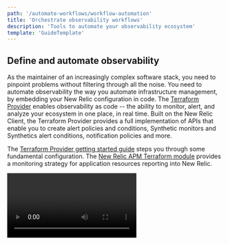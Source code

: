 ```yaml
---
path: '/automate-workflows/workflow-automation'
title: 'Orchestrate observability workflows'
description: 'Tools to automate your observability ecosystem'
template: 'GuideTemplate'
---
```


## Define and automate observability

As the maintainer of an increasingly complex software stack, you need to
pinpoint problems without filtering through all the noise. You need to automate
observability the way you automate infrastructure management, by embedding your
New Relic configuration in code. The [Terraform
Provider](https://www.terraform.io/docs/providers/newrelic/index.html) enables
observability as code -- the ability to monitor, alert, and analyze your
ecosystem in one place, in real time. Built on the New Relic Client, the
Terraform Provider provides a full implementation of APIs that enable you to
create alert policies and conditions, Synthetic monitors and Synthetics alert
conditions, notification policies and more.

The [Terraform Provider getting started
guide](https://www.terraform.io/docs/providers/newrelic/guides/getting_started.html)
steps you through some fundamental configuration. The [New Relic APM Terraform
module](https://registry.terraform.io/modules/newrelic/apm/newrelic/0.0.4)
provides a monitoring strategy for application resources reporting into New
Relic.

<Video type='youtube' id='UwJ-7BLylJo' />

## Build event-based workflows

When you’re constantly releasing features, you need to easily track changes in
your environment and monitor your systems. The [New Relic
CLI](https://github.com/newrelic/newrelic-cli) enables the integration of New
Relic into your existing workflows, from fetching data from your laptop while
troubleshooting an issue, to adding New Relic into your CI/CD pipeline. The CLI
is a supported library that consolidates New Relic tools, enabling you to
perform these tasks (and more):

* Search for entities across all your New Relic accounts
* Manage tags across all of your entities
* Record APM application deployments within New Relic

See the [New Relic CLI getting started
guide](https://github.com/newrelic/newrelic-cli/blob/master/docs/GETTING_STARTED.md)
for steps to get set up, tag an application, tag all applications, or create a
deployment marker.

<Video type='youtube' id='g00AeKlECZA'/>

## Harness multiple APIs with a single client

The [New Relic Client](https://github.com/newrelic/newrelic-client-go) provides
the building blocks for many tools in the toolkit, enabling quick access to a
handful of New Relic APIs. The Client means you don’t have to toil over things
like serialization and authentication. Use it to record your application
deployments without having to learn how the API works. Or to automate changing
tags within New Relic when service ownership changes. And you can
programmatically manage your assets via APIs and auto-instrumentation within
your own custom applications.

The client provides full support for these New Relic API endpoints:

* [NerdGraph API](https://docs.newrelic.com/docs/apis/nerdgraph/get-started/introduction-new-relic-nerdgraph), New Relic’s GraphQL API
* [REST v2 API](https://docs.newrelic.com/docs/apis/rest-api-v2/getting-started/introduction-new-relic-rest-api-v2)
* [Infrastructure API](https://docs.newrelic.com/docs/infrastructure/new-relic-infrastructure/infrastructure-alert-conditions/rest-api-calls-new-relic-infrastructure-alerts)
* [Synthetics API](https://docs.newrelic.com/docs/apis/synthetics-rest-api/monitor-examples/manage-synthetics-monitors-rest-api)

## Provision New Relic resources with AWS CloudFormation

If you’re a developer using AWS CloudFormation, the [New Relic CloudFormation
integration](https://github.com/newrelic/cloudformation-partner-integration)
enables you to provision a subset of New Relic resources. You can build on the
New Relic Client, and configure basic NRQL alerts.

For more information, see our [AWS CloudFormation
integration](https://docs.newrelic.com/docs/integrations/amazon-integrations/aws-integrations-list/aws-cloudformation-integration)
documentation.

## For more help

* [Developer Toolkit on GitHub](https://newrelic.github.io/developer-toolkit/)
* [Discuss on the Explorer’s Hub](https://discuss.newrelic.com/c/build-on-new-relic/developer-toolkit)
* [Toolkit roadmap](https://newrelic.github.io/developer-toolkit/roadmap/)
